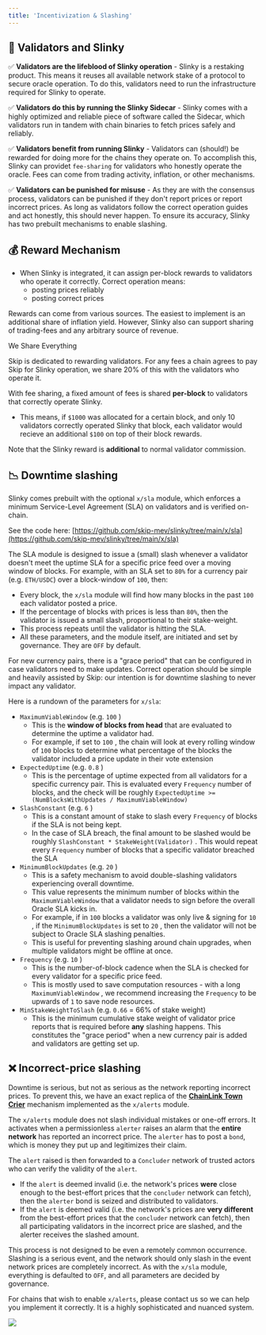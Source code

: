 ```yaml
---
title: 'Incentivization & Slashing'
---
```


## 🤝 Validators and Slinky[​](#-validators-and-slinky 'Direct link to heading')

✅ **Validators are the lifeblood of Slinky operation** - Slinky is a restaking product. This means it reuses all available network stake of a protocol to secure oracle operation. To do this, validators need to run the infrastructure required for Slinky to operate.

✅ **Validators do this by running the Slinky Sidecar** - Slinky comes with a highly optimized and reliable piece of software called the Sidecar, which validators run in tandem with chain binaries to fetch prices safely and reliably.

✅ **Validators benefit from running Slinky** - Validators can (should!) be rewarded for doing more for the chains they operate on. To accomplish this, Slinky can providet `fee-sharing` for validators who honestly operate the oracle. Fees can come from trading activity, inflation, or other mechanisms.

✅ **Validators can be punished for misuse** - As they are with the consensus process, validators can be punished if they don't report prices or report incorrect prices. As long as validators follow the correct operation guides and act honestly, this should never happen. To ensure its accuracy, Slinky has two prebuilt mechanisms to enable slashing.

## 💰 Reward Mechanism[​](#-reward-mechanism 'Direct link to heading')

- When Slinky is integrated, it can assign per-block rewards to validators who operate it correctly. Correct operation means:
  - posting prices reliably
  - posting correct prices

Rewards can come from various sources. The easiest to implement is an additional share of inflation yield. However, Slinky also can support sharing of trading-fees and any arbitrary source of revenue.

<Note>

We Share Everything

Skip is dedicated to rewarding validators. For any fees a chain agrees to pay Skip for Slinky operation, we share 20% of this with the validators who operate it.

</Note>

With fee sharing, a fixed amount of fees is shared **per-block** to validators that correctly operate Slinky.

- This means, if `$1000` was allocated for a certain block, and only 10 validators correctly operated Slinky that block, each validator would recieve an additional `$100` on top of their block rewards.

Note that the Slinky reward is **additional** to normal validator commission.

## 📉 Downtime slashing[​](#-downtime-slashing 'Direct link to heading')

Slinky comes prebuilt with the optional `x/sla` module, which enforces a minimum Service-Level Agreement (SLA) on validators and is verified on-chain.

See the code here: [https://github.com/skip-mev/slinky/tree/main/x/sla](https://github.com/skip-mev/slinky/tree/main/x/sla)

The SLA module is designed to issue a (small) slash whenever a validator doesn't meet the uptime SLA for a specific price feed over a moving window of blocks. For example, with an SLA set to `80%` for a currency pair (e.g. `ETH/USDC`) over a block-window of `100`, then:

- Every block, the `x/sla` module will find how many blocks in the past `100` each validator posted a price.
- If the percentage of blocks with prices is less than `80%`, then the validator is issued a small slash, proportional to their stake-weight.
- This process repeats until the validator is hitting the SLA.
- All these parameters, and the module itself, are initiated and set by governance. They are `OFF` by default.

For new currency pairs, there is a "grace period" that can be configured in case validators need to make updates. Correct operation should be simple and heavily assisted by Skip: our intention is for downtime slashing to never impact any validator.

Here is a rundown of the parameters for `x/sla`:

- `MaximumViableWindow` (e.g. `100` )
  - This is the **window of blocks from head** that are evaluated to determine the uptime a validator had.
  - For example, if set to `100` , the chain will look at every rolling window of `100` blocks to determine what percentage of the blocks the validator included a price update in their vote extension
- `ExpectedUptime` (e.g. `0.8` )
  - This is the percentage of uptime expected from all validators for a specific currency pair. This is evaluated every `Frequency` number of blocks, and the check will be roughly `ExpectedUptime >= (NumBlocksWithUpdates / MaximumViableWindow)`
- `SlashConstant` (e.g. `6` )
  - This is a constant amount of stake to slash every `Frequency` of blocks if the SLA is not being kept.
  - In the case of SLA breach, the final amount to be slashed would be roughly `SlashConstant * StakeWeight(Validator)` . This would repeat every `Frequency` number of blocks that a specific validator breached the SLA
- `MinimumBlockUpdates` (e.g. `20` )
  - This is a safety mechanism to avoid double-slashing validators experiencing overall downtime.
  - This value represents the minimum number of blocks within the `MaximumViableWindow` that a validator needs to sign before the overall Oracle SLA kicks in.
  - For example, if in `100` blocks a validator was only live & signing for `10` , if the `MinimumBlockUpdates` is set to `20` , then the validator will not be subject to Oracle SLA slashing penalties.
  - This is useful for preventing slashing around chain upgrades, when multiple validators might be offline at once.
- `Frequency` (e.g. `10` )
  - This is the number-of-block cadence when the SLA is checked for every validator for a specific price feed.
  - This is mostly used to save computation resources - with a long `MaximumViableWindow` , we recommend increasing the `Frequency` to be upwards of `1` to save node resources.
- `MinStakeWeightToSlash` (e.g. `0.66` = 66% of stake weight)
  - This is the minimum cumulative stake weight of validator price reports that is required before **any** slashing happens. This constitutes the "grace period" when a new currency pair is added and validators are getting set up.

## ❌ Incorrect-price slashing[​](#-incorrect-price-slashing 'Direct link to heading')

Downtime is serious, but not as serious as the network reporting incorrect prices. To prevent this, we have an exact replica of the **[ChainLink Town Crier](https://blog.chain.link/town-crier-and-chainlink/)** mechanism implemented as the `x/alerts` module.

The `x/alerts` module does not slash individual mistakes or one-off errors. It activates when a permissionless `alerter` raises an alarm that the **entire network** has reported an incorrect price. The `alerter` has to post a `bond`, which is money they put up and legitimizes their claim.

The `alert` raised is then forwarded to a `Concluder` network of trusted actors who can verify the validity of the `alert`.

- If the `alert` is deemed invalid (i.e. the network's prices **were** close enough to the best-effort prices that the `concluder` network can fetch), then the `alerter` bond is seized and distributed to validators.
- If the `alert` is deemed valid (i.e. the network's prices are **very different** from the best-effort prices that the `concluder` network can fetch), then all participating validators in the incorrect price are slashed, and the alerter receives the slashed amount.

This process is not designed to be even a remotely common occurrence. Slashing is a serious event, and the network should only slash in the event network prices are completely incorrect. As with the `x/sla` module, everything is defaulted to `OFF`, and all parameters are decided by governance.

For chains that wish to enable `x/alerts`, please contact us so we can help you implement it correctly. It is a highly sophisticated and nuanced system.

![](/images/slinky-town-crier.png)
